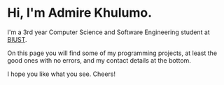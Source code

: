 # Hi, I'm Admire Khulumo.

I'm a 3rd year Computer Science and Software Engineering student at [BIUST](https://www.biust.ac.bw). 

On this page you will find some of my programming projects, at least the good ones with no errors, and my contact details at the bottom. 

I hope you like what you see. Cheers!
